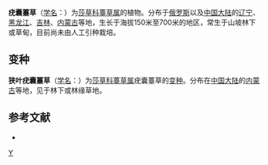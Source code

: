 {{Speciesbox 
| genus = Carex
| species = pallida
| authority = C. A. Mey.
| subdivision_ranks =[[变种|变种]]
| subdivision =
* 疣囊薹草 ''C. p.'' var. ''pallida''
* [[狭叶疣囊薹草|狭叶疣囊薹草]] ''C. p.'' var. ''angustifolia''
}}

'''疣囊薹草'''（[[学名|学名]]：{{lang|la|''Carex pallida''}}）为[[莎草科|莎草科]][[薹草属|薹草属]]的植物。分布于[[俄罗斯|俄罗斯]]以及[[中国大陆|中国大陆]]的[[辽宁|辽宁]]、[[黑龙江|黑龙江]]、[[吉林|吉林]]、[[内蒙古|内蒙古]]等地，生长于海拔150米至700米的地区，常生于山坡林下或草甸，目前尚未由人工引种栽培。

== 变种 ==
'''狭叶疣囊薹草'''（[[学名|学名]]：{{lang|la|''Carex pallida'' var. ''angustifolia''}}）为[[莎草科|莎草科]][[薹草属|薹草属]]疣囊薹草的[[变种|变种]]。分布在[[中国大陆|中国大陆]]的[[内蒙古|内蒙古]]等地，见于林下或林缘草地。

== 参考文献 ==
<div class="references-small">
* {{cite web| url =http://www.bioinfo.cn/db05/KmzwSpecies.php?action=view&id=5851| title =疣囊薹草(原变种)| work =《中国高等植物数据库全库》| publisher =中国科学院微生物研究所| author =昆明植物研究所| accessdate =2009-02-24| deadurl =yes| archiveurl =https://web.archive.org/web/20160305064638/http://www.bioinfo.cn/db05/KmzwSpecies.php?action=view&id=5851| archivedate =2016-03-05}}
</div>
{{Taxonbar|from=Q15227064}}

[[Category:薹草属|Y]]